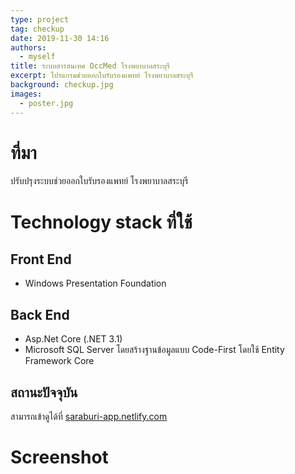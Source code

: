 ```yaml
---
type: project
tag: checkup
date: 2019-11-30 14:16
authors: 
  - myself
title: ระบบสารสนเทศ OccMed โรงพยาบาลสระบุรี
excerpt: โปรแกรมช่วยออกใบรับรองแพทย์ โรงพยาบาลสระบุรี
background: checkup.jpg
images:
  - poster.jpg
---
```



# ที่มา

ปรับปรุงระบบช่วยออกใบรับรองแพทย์ โรงพยาบาลสระบุรี

# Technology stack ที่ใช้
## Front End

- Windows Presentation Foundation

## Back End

- Asp.Net Core (.NET 3.1)
- Microsoft SQL Server โดยสร้างฐานข้อมูลแบบ Code-First โดยใช้ Entity Framework Core

## สถานะปัจจุบัน

สามารถเข้าดูได้ที่ [saraburi-app.netlify.com](https://saraburi-app.netlify.com/)

# Screenshot

<MDXImage name="poster.jpg" caption="Poster" />